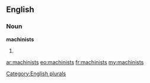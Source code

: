 ==English==

===Noun===
'''machinists'''

# {{plural of|[[machinist]]}}

[[Category:English plurals]]

[[ar:machinists]]
[[eo:machinists]]
[[fr:machinists]]
[[my:machinists]]